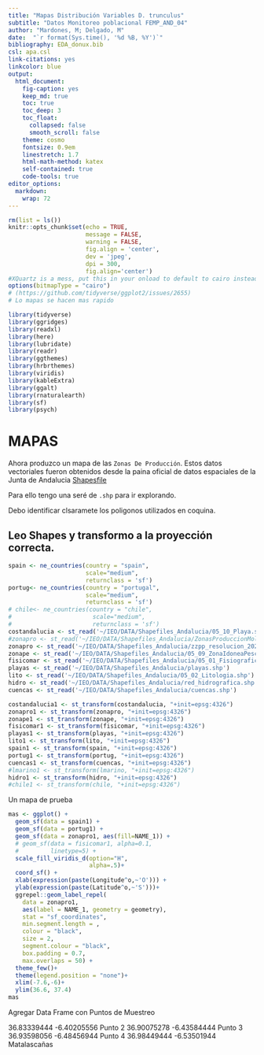 ```yaml
---
title: "Mapas Distribución Variables D. trunculus"
subtitle: "Datos Monitoreo poblacional FEMP_AND_04"
author: "Mardones, M; Delgado, M"
date:  "`r format(Sys.time(), '%d %B, %Y')`"
bibliography: EDA_donux.bib
csl: apa.csl
link-citations: yes
linkcolor: blue
output: 
  html_document:
    fig-caption: yes
    keep_md: true
    toc: true
    toc_deep: 3
    toc_float:
      collapsed: false
      smooth_scroll: false
    theme: cosmo
    fontsize: 0.9em
    linestretch: 1.7
    html-math-method: katex
    self-contained: true
    code-tools: true
editor_options: 
  markdown: 
    wrap: 72
---
```


```r
rm(list = ls())
knitr::opts_chunk$set(echo = TRUE,
                      message = FALSE,
                      warning = FALSE,
                      fig.align = 'center',
                      dev = 'jpeg',
                      dpi = 300, 
                      fig.align='center')
#XQuartz is a mess, put this in your onload to default to cairo instead
options(bitmapType = "cairo") 
# (https://github.com/tidyverse/ggplot2/issues/2655)
# Lo mapas se hacen mas rapido
```

```r
library(tidyverse)
library(ggridges)
library(readxl)
library(here)
library(lubridate)
library(readr)
library(ggthemes)
library(hrbrthemes)
library(viridis)
library(kableExtra)
library(ggalt)
library(rnaturalearth)
library(sf)
library(psych)
```

# MAPAS

Ahora produzco un mapa de las `Zonas De Producción`. Estos datos vectoriales fueron obtenidos desde la paina oficial de datos espaciales de la Junta de Andalucia [Shapesfile](https://portalrediam.cica.es/descargas?path=%2F08_AMBITOS_INTERES_AMBIENTAL%2F02_LITORAL_MARINO%2F04_SOCIOECONOMIA%2FZonasProduccionMoluscos)

Para ello tengo una seré de `.shp` para ir explorando.

Debo identificar clsaramete los poligonos utilizados en coquina.

## Leo Shapes y transformo a la proyección correcta.
```r
spain <- ne_countries(country = "spain",  
                      scale="medium", 
                      returnclass = 'sf')
portug<- ne_countries(country = "portugal",  
                      scale="medium", 
                      returnclass = 'sf')
# chile<- ne_countries(country = "chile",  
#                       scale="medium", 
#                       returnclass = 'sf')
costandalucia <- st_read('~/IEO/DATA/Shapefiles_Andalucia/05_10_Playa.shp')
#zonapro <- st_read('~/IEO/DATA/Shapefiles_Andalucia/ZonasProduccionMoluscos.shp')
zonapro <- st_read('~/IEO/DATA/Shapefiles_Andalucia/zzpp_resolucion_2023_25830.shp')
zonape <- st_read('~/IEO/DATA/Shapefiles_Andalucia/05_09_ZonaIdoneaPesca.shp')
fisicomar <- st_read('~/IEO/DATA/Shapefiles_Andalucia/05_01_FisiograficoMarino.shp')
playas <- st_read('~/IEO/DATA/Shapefiles_Andalucia/playas.shp')
lito <- st_read('~/IEO/DATA/Shapefiles_Andalucia/05_02_Litologia.shp')
hidro <- st_read('~/IEO/DATA/Shapefiles_Andalucia/red_hidrografica.shp')
cuencas <- st_read('~/IEO/DATA/Shapefiles_Andalucia/cuencas.shp')
```


```r
costandalucia1 <- st_transform(costandalucia, "+init=epsg:4326")
zonapro1 <- st_transform(zonapro, "+init=epsg:4326")
zonape1 <- st_transform(zonape, "+init=epsg:4326")
fisicomar1 <- st_transform(fisicomar, "+init=epsg:4326")
playas1 <- st_transform(playas, "+init=epsg:4326")
lito1 <- st_transform(lito, "+init=epsg:4326")
spain1 <- st_transform(spain, "+init=epsg:4326")
portug1 <- st_transform(portug, "+init=epsg:4326")
cuencas1 <- st_transform(cuencas, "+init=epsg:4326")
#lmarino1 <- st_transform(lmarino, "+init=epsg:4326")
hidro1 <- st_transform(hidro, "+init=epsg:4326")
#chile1 <- st_transform(chile, "+init=epsg:4326")
```

Un mapa de prueba
 
```r
mas <- ggplot() +
  geom_sf(data = spain1) +
  geom_sf(data = portug1) +
  geom_sf(data = zonapro1, aes(fill=NAME_1)) +
  # geom_sf(data = fisicomar1, alpha=0.1,
  #         linetype=5) +
  scale_fill_viridis_d(option="H",
                       alpha=.5)+
  coord_sf() +
  xlab(expression(paste(Longitude^o,~'O'))) +
  ylab(expression(paste(Latitude^o,~'S')))+
  ggrepel::geom_label_repel(
    data = zonapro1,
    aes(label = NAME_1, geometry = geometry),
    stat = "sf_coordinates",
    min.segment.length = ,
    colour = "black",
    size = 2,
    segment.colour = "black",
    box.padding = 0.7,
    max.overlaps = 50) +
  theme_few()+
  theme(legend.position = "none")+
  xlim(-7.6,-6)+
  ylim(36.6, 37.4)
mas
```


 
Agregar Data Frame con Puntos de Muestreo


36.83339444	-6.40205556	Punto 2
36.90075278	-6.43584444	Punto 3
36.93598056	-6.48456944	Punto 4
36.98449444	-6.53501944	Matalascañas



